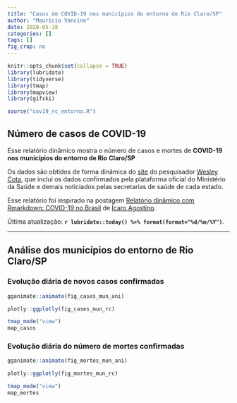 ```yaml
---
title: "Casos de COVID-19 nos municípios do entorno de Rio Claro/SP"
author: "Maurício Vancine"
date: 2020-05-18
categories: []
tags: []
fig_crop: no
---
```


```r
knitr::opts_chunk$set(collapse = TRUE)
library(lubridate)
library(tidyverse)
library(tmap)
library(mapview)
library(gifski)
```

```r
source("cov19_rc_entorno.R")
```

## Número de casos de COVID-19
Esse relatório dinâmico mostra o número de casos e mortes de **COVID-19 nos municípios do entorno de Rio Claro/SP**

Os dados são obtidos de forma dinâmica do [site](https://labs.wesleycota.com/sarscov2/br/) do pesquisador [Wesley Cota](https://wesleycota.com/), que inclui os dados confirmados pela plataforma oficial do Ministério da Saúde e demais noticiados pelas secretarias de saúde de cada estado.

Esse relatório foi inspirado na postagem [Relatório dinâmico com Rmarkdown: COVID-19 no Brasil](https://icaroagostino.github.io/post/rmd-cov19/) de [Ícaro Agostino ](https://icaroagostino.github.io/blog/).

Última atualização: **`r lubridate::today() %>% format(format="%d/%m/%Y")`**.

---

## Análise dos municípios do entorno de Rio Claro/SP
### Evolução diária de novos casos confirmadas
```r
gganimate::animate(fig_cases_mun_ani)
```

```r
plotly::ggplotly(fig_cases_mun_rc)
```

```r
tmap_mode("view")
map_casos
```

### Evolução diária do número de mortes confirmadas
```r
gganimate::animate(fig_mortes_mun_ani)
```

```r
plotly::ggplotly(fig_mortes_mun_rc)
```

```r
tmap_mode("view")
map_mortes
```
